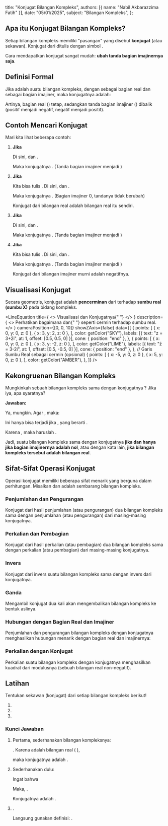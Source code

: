 
  title: "Konjugat Bilangan Kompleks",
  authors: [{ name: "Nabil Akbarazzima Fatih" }],
  date: "05/01/2025",
  subject: "Bilangan Kompleks",
};

## Apa itu Konjugat Bilangan Kompleks?

Setiap bilangan kompleks <InlineMath math="z = x + iy" /> memiliki "pasangan" yang disebut **konjugat** (atau sekawan). Konjugat dari <InlineMath math="z" /> ditulis dengan simbol <InlineMath math="\bar{z}" />.

Cara mendapatkan konjugat sangat mudah: **ubah tanda bagian imajinernya saja**.

## Definisi Formal

Jika <InlineMath math="z = x + iy" /> adalah suatu bilangan kompleks, dengan <InlineMath math="x" /> sebagai bagian real dan <InlineMath math="y" /> sebagai bagian imajiner, maka konjugatnya adalah:

<BlockMath math="\bar{z} = x - iy" />

Artinya, bagian real (<InlineMath math="x" />) tetap, sedangkan tanda bagian imajiner (<InlineMath math="y" />) dibalik (positif menjadi negatif, negatif menjadi positif).

## Contoh Mencari Konjugat

Mari kita lihat beberapa contoh:

1.  **Jika** <InlineMath math="z = 2 + i" />

    Di sini, <InlineMath math="x=2" /> dan <InlineMath math="y=1" />.

    Maka konjugatnya <InlineMath math="\bar{z} = 2 - i" />. (Tanda bagian imajiner <InlineMath math="+1" /> menjadi <InlineMath math="-1" />)

2.  **Jika** <InlineMath math="z = 2" />

    Kita bisa tulis <InlineMath math="z = 2 + 0i" />. Di sini, <InlineMath math="x=2" /> dan <InlineMath math="y=0" />.

    Maka konjugatnya <InlineMath math="\bar{z} = 2 - 0i = 2" />. (Bagian imajiner 0, tandanya tidak berubah)

    Konjugat dari bilangan real adalah bilangan real itu sendiri.

3.  **Jika** <InlineMath math="z = 3 - 2i" />

    Di sini, <InlineMath math="x=3" /> dan <InlineMath math="y=-2" />.

    Maka konjugatnya <InlineMath math="\bar{z} = 3 - (-2i) = 3 + 2i" />. (Tanda bagian imajiner <InlineMath math="-2" /> menjadi <InlineMath math="+2" />)

4.  **Jika** <InlineMath math="z = 3i" />

    Kita bisa tulis <InlineMath math="z = 0 + 3i" />. Di sini, <InlineMath math="x=0" /> dan <InlineMath math="y=3" />.

    Maka konjugatnya <InlineMath math="\bar{z} = 0 - 3i = -3i" />. (Tanda bagian imajiner <InlineMath math="+3" /> menjadi <InlineMath math="-3" />)

    Konjugat dari bilangan imajiner murni adalah negatifnya.

## Visualisasi Konjugat

Secara geometris, konjugat <InlineMath math="\bar{z}" /> adalah **pencerminan** dari <InlineMath math="z" /> terhadap **sumbu real (sumbu X)** pada bidang kompleks.

<LineEquation
  title={
    <>
      Visualisasi <InlineMath math="z = 3+2i" /> dan Konjugatnya{" "}
      <InlineMath math="\bar{z} = 3-2i" />
    </>
  }
  description={
    <>
      Perhatikan bagaimana <InlineMath math="z" /> dan{" "}
      <InlineMath math="\bar{z}" /> seperti cermin terhadap sumbu real.
    </>
  }
  cameraPosition={[0, 0, 10]}
  showZAxis={false}
  data={[
    {
      points: [
        { x: 0, y: 0, z: 0 },
        { x: 3, y: 2, z: 0 },
      ],
      color: getColor("SKY"),
      labels: [{ text: "z = 3+2i", at: 1, offset: [0.5, 0.5, 0] }],
      cone: { position: "end" },
    },
    {
      points: [
        { x: 0, y: 0, z: 0 },
        { x: 3, y: -2, z: 0 },
      ],
      color: getColor("LIME"),
      labels: [{ text: "z̄ = 3-2i", at: 1, offset: [0.5, -0.5, 0] }],
      cone: { position: "end" },
    },
    // Garis Sumbu Real sebagai cermin (opsional)
    {
      points: [
        { x: -5, y: 0, z: 0 },
        { x: 5, y: 0, z: 0 },
      ],
      color: getColor("AMBER"),
    },
  ]}
/>

## Kekongruenan Bilangan Kompleks

Mungkinkah sebuah bilangan kompleks <InlineMath math="z=x+iy" /> sama dengan konjugatnya <InlineMath math="\bar{z}=x-iy" />? Jika iya, apa syaratnya?

**Jawaban:**

Ya, mungkin. Agar <InlineMath math="z = \bar{z}" />, maka:

<BlockMath math="x+iy = x-iy" />

Ini hanya bisa terjadi jika <InlineMath math="iy = -iy" />, yang berarti <InlineMath math="2iy = 0" />.

Karena <InlineMath math="i \neq 0" />, maka haruslah <InlineMath math="y=0" />.

Jadi, suatu bilangan kompleks sama dengan konjugatnya **jika dan hanya jika bagian imajinernya adalah nol**, atau dengan kata lain, **jika bilangan kompleks tersebut adalah bilangan real**.

## Sifat-Sifat Operasi Konjugat

Operasi konjugat memiliki beberapa sifat menarik yang berguna dalam perhitungan. Misalkan <InlineMath math="z, z_1," /> dan <InlineMath math="z_2" /> adalah sembarang bilangan kompleks.

### Penjumlahan dan Pengurangan

Konjugat dari hasil penjumlahan (atau pengurangan) dua bilangan kompleks sama dengan penjumlahan (atau pengurangan) dari masing-masing konjugatnya.

<div className="flex flex-col gap-4">
  <BlockMath math="\overline{z_1 + z_2} = \bar{z_1} + \bar{z_2}" />
  <BlockMath math="\overline{z_1 - z_2} = \bar{z_1} - \bar{z_2}" />
</div>

### Perkalian dan Pembagian

Konjugat dari hasil perkalian (atau pembagian) dua bilangan kompleks sama dengan perkalian (atau pembagian) dari masing-masing konjugatnya.

<div className="flex flex-col gap-4">
  <BlockMath math="\overline{z_1 \times z_2} = \bar{z_1} \times \bar{z_2}" />
  <BlockMath math="\overline{\left( \frac{z_1}{z_2} \right)} = \frac{\bar{z_1}}{\bar{z_2}}, \quad \text{untuk } z_2 \neq 0" />
</div>

### Invers

Konjugat dari invers suatu bilangan kompleks sama dengan invers dari konjugatnya.

<BlockMath math="\overline{z^{-1}} = (\bar{z})^{-1}" />

### Ganda

Mengambil konjugat dua kali akan mengembalikan bilangan kompleks ke bentuk aslinya.

<BlockMath math="\overline{(\bar{z})} = z" />

### Hubungan dengan Bagian Real dan Imajiner

Penjumlahan dan pengurangan bilangan kompleks dengan konjugatnya menghasilkan hubungan menarik dengan bagian real dan imajinernya:

<div className="flex flex-col gap-4">
  <BlockMath math="z + \bar{z} = 2 \text{Re}(z)" />
  <BlockMath math="z - \bar{z} = 2i \text{Im}(z)" />
</div>

### Perkalian dengan Konjugat

Perkalian suatu bilangan kompleks dengan konjugatnya menghasilkan kuadrat dari modulusnya (sebuah bilangan real non-negatif).

<BlockMath math="z \times \bar{z} = (\text{Re}(z))^2 + (\text{Im}(z))^2 = |z|^2" />

## Latihan

Tentukan sekawan (konjugat) dari setiap bilangan kompleks berikut!

1. <InlineMath math="2+i^2" />
2. <InlineMath math="1+\frac{1}{i}" />
3. <InlineMath math="1+2i" />

### Kunci Jawaban

1. Pertama, sederhanakan bilangan kompleksnya:

   <InlineMath math="z = 2+i^2 = 2+(-1) = 1" />. Karena <InlineMath math="z=1" /> adalah
   bilangan real (<InlineMath math="1+0i" />
   ),

   maka konjugatnya adalah <InlineMath math="\bar{z} = 1" />.

2. Sederhanakan dulu:

   Ingat bahwa

   <BlockMath math="\frac{1}{i} = \frac{1}{i} \times \frac{-i}{-i} = \frac{-i}{-i^2} = \frac{-i}{-(-1)} = \frac{-i}{1} = -i" />

   Maka, <InlineMath math="z = 1 + \frac{1}{i} = 1 - i" />.

   Konjugatnya adalah <InlineMath math="\bar{z} = 1 - (-i) = 1 + i" />.

3. <InlineMath math="z = 1+2i" />.

   Langsung gunakan definisi: <InlineMath math="\bar{z} = 1 - 2i" />.
